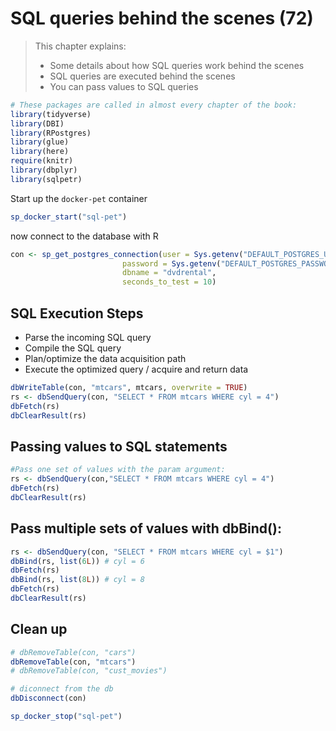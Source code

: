 # SQL queries behind the scenes (72)

> This chapter explains:
> 
> * Some details about how SQL queries work behind the scenes
> * SQL queries are executed behind the scenes
> * You can pass values to SQL queries

```r
# These packages are called in almost every chapter of the book:
library(tidyverse)
library(DBI)
library(RPostgres)
library(glue)
library(here)
require(knitr)
library(dbplyr)
library(sqlpetr)
```

Start up the `docker-pet` container
```r
sp_docker_start("sql-pet")

```


now connect to the database with R
```r

con <- sp_get_postgres_connection(user = Sys.getenv("DEFAULT_POSTGRES_USER_NAME"),
                         password = Sys.getenv("DEFAULT_POSTGRES_PASSWORD"),
                         dbname = "dvdrental",
                         seconds_to_test = 10)
```

## SQL Execution Steps

*  Parse the incoming SQL query
*  Compile the SQL query
*  Plan/optimize the data acquisition path
*  Execute the optimized query / acquire and return data

```r
dbWriteTable(con, "mtcars", mtcars, overwrite = TRUE)
rs <- dbSendQuery(con, "SELECT * FROM mtcars WHERE cyl = 4")
dbFetch(rs)
dbClearResult(rs)
```

## Passing values to SQL statements
```r
#Pass one set of values with the param argument:
rs <- dbSendQuery(con,"SELECT * FROM mtcars WHERE cyl = 4")
dbFetch(rs)
dbClearResult(rs)
```
## Pass multiple sets of values with dbBind():
```r
rs <- dbSendQuery(con, "SELECT * FROM mtcars WHERE cyl = $1")
dbBind(rs, list(6L)) # cyl = 6
dbFetch(rs)
dbBind(rs, list(8L)) # cyl = 8
dbFetch(rs)
dbClearResult(rs)
```

## Clean up
```r
# dbRemoveTable(con, "cars")
dbRemoveTable(con, "mtcars")
# dbRemoveTable(con, "cust_movies")

# diconnect from the db
dbDisconnect(con)

sp_docker_stop("sql-pet")
```

